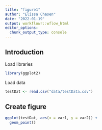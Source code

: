 ```yaml
---
title: "figure1"
author: "Elissa Chasen"
date: "2022-01-19"
output: workflowr::wflow_html
editor_options:
  chunk_output_type: console
---
```


## Introduction

Load libraries
```r
library(ggplot2)
```

Load data
```r
testDat <- read.csv("data/testData.csv")
```


## Create figure
```r
ggplot(testDat, aes(x = var1, y = var2)) +
  geom_point()
```

